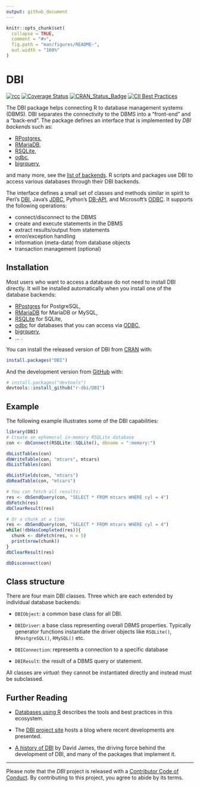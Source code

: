```yaml
---
output: github_document
---
```


<!-- README.md is generated from README.Rmd. Please edit that file -->

```r
knitr::opts_chunk$set(
  collapse = TRUE,
  comment = "#>",
  fig.path = "man/figures/README-",
  out.width = "100%"
)
```

# DBI

<!-- badges: start -->
[![rcc](https://github.com/r-dbi/DBI/workflows/rcc/badge.svg)](https://github.com/r-dbi/DBI/actions)
[![Coverage Status](https://codecov.io/gh/r-dbi/DBI/branch/master/graph/badge.svg)](https://codecov.io/github/r-dbi/DBI?branch=master)
[![CRAN_Status_Badge](https://www.r-pkg.org/badges/version/DBI)](https://cran.r-project.org/package=DBI)
[![CII Best Practices](https://bestpractices.coreinfrastructure.org/projects/1882/badge)](https://bestpractices.coreinfrastructure.org/projects/1882)
<!-- badges: end -->

The DBI package helps connecting R to database management systems (DBMS).
DBI separates the connectivity to the DBMS into a "front-end" and a "back-end".
The package defines an interface that is implemented by *DBI backends* such as:

- [RPostgres](https://rpostgres.r-dbi.org),
- [RMariaDB](https://rmariadb.r-dbi.org),
- [RSQLite](https://rsqlite.r-dbi.org),
- [odbc](https://github.com/r-dbi/odbc),
- [bigrquery](https://github.com/r-dbi/bigrquery),

and many more, see the [list of backends](https://github.com/r-dbi/backends#readme).
R scripts and packages use DBI to access various databases through their DBI backends.

The interface defines a small set of classes and methods similar in spirit to Perl's [DBI](http://dbi.perl.org/), Java's [JDBC](https://www.oracle.com/java/technologies/javase/javase-tech-database.html), Python's [DB-API](https://www.python.org/dev/peps/pep-0249/), and Microsoft's [ODBC](https://en.wikipedia.org/wiki/ODBC).
It supports the following operations:

* connect/disconnect to the DBMS
* create and execute statements in the DBMS
* extract results/output from statements
* error/exception handling
* information (meta-data) from database objects
* transaction management (optional)

## Installation

Most users who want to access a database do not need to install DBI directly.
It will be installed automatically when you install one of the database backends:

- [RPostgres](https://rpostgres.r-dbi.org) for PostgreSQL,
- [RMariaDB](https://rmariadb.r-dbi.org) for MariaDB or MySQL,
- [RSQLite](https://rsqlite.r-dbi.org) for SQLite,
- [odbc](https://github.com/r-dbi/odbc) for databases that you can access via [ODBC](https://en.wikipedia.org/wiki/Open_Database_Connectivity),
- [bigrquery](https://github.com/r-dbi/bigrquery),
- ... .

You can install the released version of DBI from [CRAN](https://CRAN.R-project.org) with:

``` r
install.packages("DBI")
```

And the development version from [GitHub](https://github.com/) with:

``` r
# install.packages("devtools")
devtools::install_github("r-dbi/DBI")
```

## Example

The following example illustrates some of the DBI capabilities:

```r
library(DBI)
# Create an ephemeral in-memory RSQLite database
con <- dbConnect(RSQLite::SQLite(), dbname = ":memory:")

dbListTables(con)
dbWriteTable(con, "mtcars", mtcars)
dbListTables(con)

dbListFields(con, "mtcars")
dbReadTable(con, "mtcars")

# You can fetch all results:
res <- dbSendQuery(con, "SELECT * FROM mtcars WHERE cyl = 4")
dbFetch(res)
dbClearResult(res)

# Or a chunk at a time
res <- dbSendQuery(con, "SELECT * FROM mtcars WHERE cyl = 4")
while(!dbHasCompleted(res)){
  chunk <- dbFetch(res, n = 5)
  print(nrow(chunk))
}
dbClearResult(res)

dbDisconnect(con)
```

## Class structure

There are four main DBI classes.
Three which are each extended by individual database backends:

* `DBIObject`: a common base class for all DBI.

* `DBIDriver`: a base class representing overall DBMS properties.
  Typically generator functions instantiate the driver objects like `RSQLite()`,
  `RPostgreSQL()`, `RMySQL()` etc.

* `DBIConnection`: represents a connection to a specific database

* `DBIResult`: the result of a DBMS query or statement.

All classes are _virtual_: they cannot be instantiated directly and instead must be subclassed.

## Further Reading

* [Databases using R](https://db.rstudio.com/) describes the tools and best practices in this ecosystem.

* The [DBI project site](https://www.r-dbi.org/) hosts a blog where recent developments are presented.

* [A history of DBI](https://r-dbi.github.io/DBI/articles/DBI-history.html) by David James, the driving force behind the development of DBI, and many of the packages that implement it.

---

Please note that the _DBI_ project is released with a [Contributor Code of Conduct](https://dbi.r-dbi.org/code_of_conduct).
By contributing to this project, you agree to abide by its terms.
